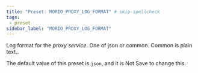```yaml
---
title: "Preset: MORIO_PROXY_LOG_FORMAT" # skip-spellcheck
tags:
 - preset
sidebar_label: "MORIO_PROXY_LOG_FORMAT"
---
```


Log format for the _proxy service_. One of json or common. Common is plain text..

<Note>

The default value of this preset is `json`, and it is <Label style="danger">Not Save</Label> to change this.

</Note>
